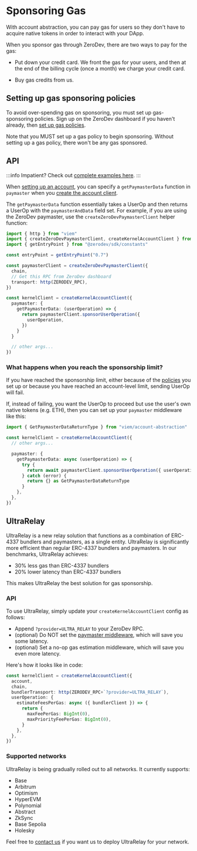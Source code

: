 # Sponsoring Gas

With account abstraction, you can pay gas for users so they don't have to acquire native tokens in order to interact with your DApp.

When you sponsor gas through ZeroDev, there are two ways to pay for the gas:

- Put down your credit card.  We front the gas for your users, and then at the end of the billing cycle (once a month) we charge your credit card.

- Buy gas credits from us.

## Setting up gas sponsoring policies

To avoid over-spending gas on sponsoring, you must set up gas-sponsoring policies.  Sign up on the ZeroDev dashboard if you haven't already, then [set up gas policies](/meta-infra/gas-policies).

Note that you MUST set up a gas policy to begin sponsoring.  Without setting up a gas policy, there won't be any gas sponsored.

## API

:::info
Impatient?  Check out [complete examples here](https://github.com/zerodevapp/zerodev-examples/blob/main/create-account/main.ts).
:::

When [setting up an account](/sdk/core-api/create-account), you can specify a `getPaymasterData` function in `paymaster` when you [create the account client](/sdk/core-api/create-account#create-an-account-client).

The `getPaymasterData` function essentially takes a UserOp and then returns a UserOp with the `paymasterAndData` field set.  For example, if you are using the ZeroDev paymaster, use the `createZeroDevPaymasterClient` helper function:

```typescript
import { http } from "viem"
import { createZeroDevPaymasterClient, createKernelAccountClient } from "@zerodev/sdk"
import { getEntryPoint } from "@zerodev/sdk/constants"

const entryPoint = getEntryPoint("0.7")

const paymasterClient = createZeroDevPaymasterClient({
  chain,
  // Get this RPC from ZeroDev dashboard
  transport: http(ZERODEV_RPC),
})

const kernelClient = createKernelAccountClient({
  paymaster: {
    getPaymasterData: (userOperation) => {
      return paymasterClient.sponsorUserOperation({
        userOperation,
      })
    }
  }

  // other args...
})
```

### What happens when you reach the sponsorship limit?

If you have reached the sponsorship limit, either because of the [policies](/meta-infra/gas-policies) you set up or because you have reached an account-level limit, sending UserOp will fail.

If, instead of failing, you want the UserOp to proceed but use the user's own native tokens (e.g. ETH), then you can set up your `paymaster` middleware like this:

```ts
import { GetPaymasterDataReturnType } from "viem/account-abstraction"

const kernelClient = createKernelAccountClient({
  // other args...

  paymaster: {
    getPaymasterData: async (userOperation) => {
      try {
        return await paymasterClient.sponsorUserOperation({ userOperation })
      } catch (error) {
        return {} as GetPaymasterDataReturnType
      }
    },
  },
})
```

## UltraRelay

UltraRelay is a new relay solution that functions as a combination of ERC-4337 bundlers and paymasters, as a single entity.  UltraRelay is significantly more efficient than regular ERC-4337 bundlers and paymasters.  In our benchmarks, UltraRelay achieves:

- 30% less gas than ERC-4337 bundlers
- 20% lower latency than ERC-4337 bundlers

This makes UltraRelay the best solution for gas sponsorship.

### API

To use UltraRelay, simply update your `createKernelAccountClient` config as follows:

- Append `?provider=ULTRA_RELAY` to your ZeroDev RPC.
- (optional) Do NOT set the [paymaster middleware](#api), which will save you some latency.
- (optional) Set a no-op gas estimation middleware, which will save you even more latency.

Here's how it looks like in code:

```ts
const kernelClient = createKernelAccountClient({
  account,
  chain,
  bundlerTransport: http(ZERODEV_RPC+`?provider=ULTRA_RELAY`),
  userOperation: {
    estimateFeesPerGas: async ({ bundlerClient }) => {
      return {
        maxFeePerGas: BigInt(0),
        maxPriorityFeePerGas: BigInt(0),
      }
    },
  },
})
```

### Supported networks

UltraRelay is being gradually rolled out to all networks.  It currently supports:

- Base
- Arbitrum
- Optimism
- HyperEVM
- Polynomial
- Abstract
- ZkSync
- Base Sepolia
- Holesky

Feel free to [contact us](https://t.me/derek_chiang) if you want us to deploy UltraRelay for your network.
